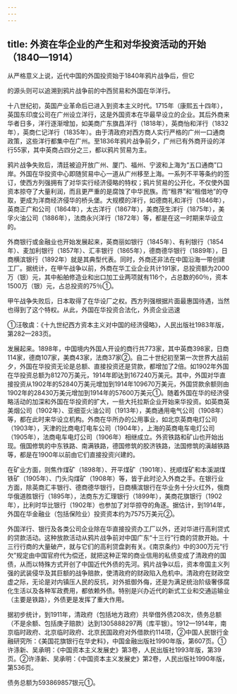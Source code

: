 ```yaml
---
---
---
```

title: 外资在华企业的产生和对华投资活动的开始（1840—1914）
---



从严格意义上说，近代中国的外国投资始于1840年鸦片战争后，但它

的源头则可以追溯到鸦片战争前的中西贸易和外国在华洋行。

十八世纪初，英国产业革命后已进入到资本主义时代。1715年（康熙五十四年），英国东印度公司在广州设立洋行，这是外国资本在华最早设立的企业。其后外商来华者日多，洋行逐渐增加，如美商广东旗昌洋行（1818年），英商怡和洋行（1832年），英商仁记洋行（1835年）。由于清政府对西方商人实行严格的广州一口通商政策，这些洋行都集中在广州。至1836年鸦片战争前夕，广州已有外商开设的洋行55家，其中英商占四分之三，都以鸦片贸易为主。

鸦片战争失败后，清廷被迫开放广州、厦门、福州、宁波和上海为“五口通商”口岸。外国在华投资中心即随贸易中心一道从广州移至上海。一系列不平等条约的签订，使西方列强拥有了对华实行经济侵略的特权；鸦片贸易的公开化，不仅使外国资本掠夺了大量利润，而且更严重的是腐蚀了中华民族。而“租界”和“租借地”的夺取，更成为洋商经济侵华的桥头堡。大规模的洋行，如德商礼和洋行（1846年），英商正广和公司（1864年），太古洋行（1867年），美商茂生洋行（1875年），美孚火油公司（1886年），法商永兴洋行（1872年）等，都是在这一时期来华设立的。

外商银行或金融业也开始发展起来，英商丽如银行（1845年）、有利银行（1854年）、麦加利银行（1857年）、汇丰银行（1865年），德商德华银行（1889年），日商横滨银行（1892年）就是其典型代表。同时，外商还非法在中国沿海一带创建工厂。据统计，在甲午战争以前，外商在华工业企业共计191家，总投资额为2000万（银）元，其中船舶修造业和出口加工业两项就有116个，占总数的60％，资本1500万（银）元，占总投资的75％①。

甲午战争失败后，日本取得了在华设厂之权。西方列强根据片面最惠国待遇，当然也得到了这个特权。从此，外国在华投资合法化，外资企业迅速

①汪敬虞：《十九世纪西方资本主义对中国的经济侵略》，人民出版社1983年版，第282—283页。

发展起来。1898年，中国境内外国人开设的商行共773家，其中英商398家，日商114家，德商107家，美商43家，法商37家②。自二十世纪初至第一次世界大战前夕，外国在华投资无论是总额、直接投资还是贷款，都增加了2倍。如1902年外国在华投资总额为81270万美元，1914年即达到167240万美元。其中，外国对华直接投资从1902年的52840万美元增加到1914年109670万美元，外国贷款余额则由1902年的28430万美元增加到1914年的57600万美元①。随着外国在华的经济侵略活动的加深和外国在华投资的扩大，一些大托拉斯企业开始来华投资。如英商英美烟公司（1902年）、亚细亚火油公司（1913年），美商通用电气公司（1908年）等，都在此时来华设立机构。外商在华所办的公用事业，如北京英商电灯公司（1903年），天津的比商电灯电车公司（1904年），上海的英商电车电灯公司（1905年），法商电车电灯公司（1906年）相继成立。外资铁路和矿山也开始出现。俄国修筑的中东铁路、南满铁路，德国修筑的胶济铁路，法国修筑的滇越铁路等，都是在1900年以前由它们直接投资兴建的。

在矿业方面，则焦作煤矿（1898年）、开平煤矿（1901年）、抚顺煤矿和本溪湖煤铁矿（1905年）、门头沟煤矿（1908年）等，皆于此时沦入外商之手。在银行业方面，除英商汇丰银行、德商德华银行，日商横滨银行在华业务十分火红外，俄商华俄道胜银行（1895年），法商东方汇理银行（1899年），美商花旗银行（1902年），比利时华比银行（1902年）也参加了对华掠夺的角逐。据估计，到1914年，外国在华金融业（包括保险业）投资资本约为7575万美元②。

外国洋行、银行及各类公司企业除在华直接投资办工厂以外，还对华进行高利贷式的贷款活动。这种放款活动从鸦片战争前对中国广东“十三行”行商的贷款开始。十三行行商的大量破产，就与它们的高利贷盘剥有关。《南京条约》中的300万元“行欠”规定由中国官府代为偿还，就把这种正常的商业信用的私债变成了清政府的国债，从而以特殊方式开创了中国近代外债的先河。鸦片战争以后，资本帝国主义列强的武装侵华及其巨额的战争赔款，使清政府的财政陷入危机中。清政府在财政空虚之际，无论是对内镇压人民的反抗，对外抵御外侮，还是为满足统治阶级奢侈腐化生活以及各种军政费用，都依赖外债。特别是兴办近代的新式工业和交通运输业（主要是铁路），外债更是发挥了重大作用。

据初步统计，到1911年，清政府（包括地方政府）共举借外债208次，债务总额（不是余额、包括庚子赔款）达到1305888297两（库平银）。1912—1914年，南京临时政府、北京临时政府、北京民国政府对外借款约114项，②中国人民银行金融研究所：《美国花旗银行在华史料》，中国金融出版社1990年版，第607页。①许涤新、吴承明：《中国资本主义发展史》第3卷，人民出版社1993年版，第39页。②许涤新、吴承明：《中国资本主义发展史》第2卷，人民出版社1990年版，第536页。

债务总额为593869857银元①。